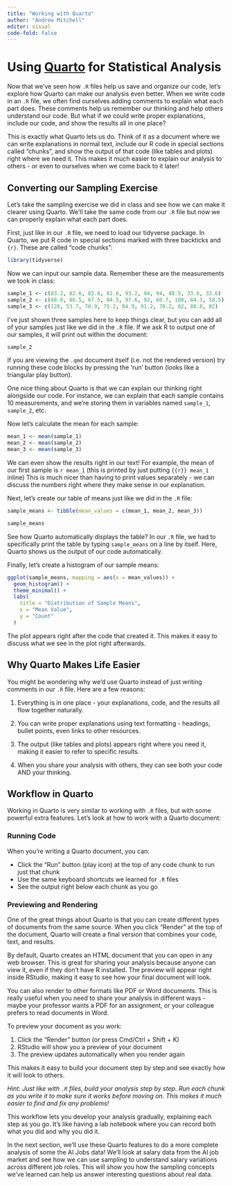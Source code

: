 ```yaml
---
title: "Working with Quarto"
author: "Andrew Mitchell"
editor: visual
code-fold: false
---
```


# Using [Quarto](https://quarto.org) for Statistical Analysis

Now that we've seen how `.R` files help us save and organize our code, let's explore how Quarto can make our analysis even better. When we write code in an `.R` file, we often find ourselves adding comments to explain what each part does. These comments help us remember our thinking and help others understand our code. But what if we could write proper explanations, include our code, and show the results all in one place?

This is exactly what Quarto lets us do. Think of it as a document where we can write explanations in normal text, include our R code in special sections called "chunks", and show the output of that code (like tables and plots) right where we need it. This makes it much easier to explain our analysis to others - or even to ourselves when we come back to it later!

## Converting our Sampling Exercise

Let's take the sampling exercise we did in class and see how we can make it clearer using Quarto. We'll take the same code from our `.R` file but now we can properly explain what each part does.

First, just like in our `.R` file, we need to load our tidyverse package. In Quarto, we put R code in special sections marked with three backticks and `{r}`. These are called "code chunks":

```r
library(tidyverse)
```

Now we can input our sample data. Remember these are the measurements we took in class:

```r
sample_1 <- c(83.2, 82.6, 82.6, 82.6, 93.2, 94, 94, 48.5, 33.6, 33.6)
sample_2 <- c(48.8, 86.5, 67.5, 84.5, 97.6, 92, 60.7, 108, 84.3, 58.5)
sample_3 <- c(128, 53.7, 70.9, 75.2, 84.9, 91.2, 70.2, 82, 88.8, 82)
```

I've just shown three samples here to keep things clear, but you can add all of your samples just like we did in the `.R` file. If we ask R to output one of our samples, it will print out within the document:

```r
sample_2
```

If you are viewing the `.qmd` document itself (i.e. not the rendered version) try running these code blocks by pressing the 'run' button (looks like a triangular play button).

One nice thing about Quarto is that we can explain our thinking right alongside our code. For instance, we can explain that each sample contains 10 measurements, and we're storing them in variables named `sample_1`, `sample_2`, etc.

Now let's calculate the mean for each sample:

```r
mean_1 <- mean(sample_1)
mean_2 <- mean(sample_2)
mean_3 <- mean(sample_3)
```

We can even show the results right in our text! For example, the mean of our first sample is `r mean_1` (this is printed by just putting `{{r}} mean_1` inline) This is much nicer than having to print values separately - we can discuss the numbers right where they make sense in our explanation.

Next, let's create our table of means just like we did in the `.R` file:

```r
sample_means <- tibble(mean_values = c(mean_1, mean_2, mean_3))

sample_means
```

See how Quarto automatically displays the table? In our `.R` file, we had to specifically print the table by typing `sample_means` on a line by itself. Here, Quarto shows us the output of our code automatically.

Finally, let's create a histogram of our sample means:

```r
ggplot(sample_means, mapping = aes(x = mean_values)) +
  geom_histogram() +
  theme_minimal() +
  labs(
    title = "Distribution of Sample Means",
    x = "Mean Value",
    y = "Count"
  )
```

The plot appears right after the code that created it. This makes it easy to discuss what we see in the plot right afterwards.

## Why Quarto Makes Life Easier

You might be wondering why we'd use Quarto instead of just writing comments in our `.R` file. Here are a few reasons:

1.  Everything is in one place - your explanations, code, and the results all flow together naturally.

2.  You can write proper explanations using text formatting - headings, bullet points, even links to other resources.

3.  The output (like tables and plots) appears right where you need it, making it easier to refer to specific results.

4.  When you share your analysis with others, they can see both your code AND your thinking.

## Workflow in Quarto

Working in Quarto is very similar to working with `.R` files, but with some powerful extra features. Let's look at how to work with a Quarto document:

### Running Code

When you're writing a Quarto document, you can:

-   Click the "Run" button (play icon) at the top of any code chunk to run just that chunk
-   Use the same keyboard shortcuts we learned for `.R` files
-   See the output right below each chunk as you go

### Previewing and Rendering

One of the great things about Quarto is that you can create different types of documents from the same source. When you click "Render" at the top of the document, Quarto will create a final version that combines your code, text, and results.

By default, Quarto creates an HTML document that you can open in any web browser. This is great for sharing your analysis because anyone can view it, even if they don't have R installed. The preview will appear right inside RStudio, making it easy to see how your final document will look.

You can also render to other formats like PDF or Word documents. This is really useful when you need to share your analysis in different ways - maybe your professor wants a PDF for an assignment, or your colleague prefers to read documents in Word.

To preview your document as you work:

1.  Click the "Render" button (or press Cmd/Ctrl + Shift + K)
2.  RStudio will show you a preview of your document
3.  The preview updates automatically when you render again

This makes it easy to build your document step by step and see exactly how it will look to others.

::: aside
*Hint: Just like with `.R` files, build your analysis step by step. Run each chunk as you write it to make sure it works before moving on. This makes it much easier to find and fix any problems!*
:::

This workflow lets you develop your analysis gradually, explaining each step as you go. It's like having a lab notebook where you can record both what you did and why you did it.

In the next section, we'll use these Quarto features to do a more complete analysis of some the AI Jobs data! We'll look at salary data from the AI job market and see how we can use sampling to understand salary variations across different job roles. This will show you how the sampling concepts we've learned can help us answer interesting questions about real data.
